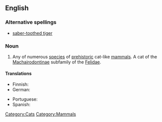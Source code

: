 ==English==
{{wikipedia}}

===Alternative spellings===
* [[saber-toothed tiger]]

===Noun===
{{en-noun|sg=[[sabre]]-[[toothed]] [[tiger]]}}

# Any of numerous [[species]] of [[prehistoric]] cat-like [[mammals]]. A cat of the [[Machairodontinae]] subfamily of the [[Felidae]].

====Translations====
{{top}}
* Finnish: {{t-|fi|sapelihammastiikeri}}
* German: {{t-|de|Säbelzahntiger|m}}
{{mid}}
* Portuguese: {{t-|pt|tigre-dente-de-sabre|m}}
* Spanish: {{t|es|diente de sable|m}}
{{bottom}}

[[Category:Cats]]
[[Category:Mammals]]